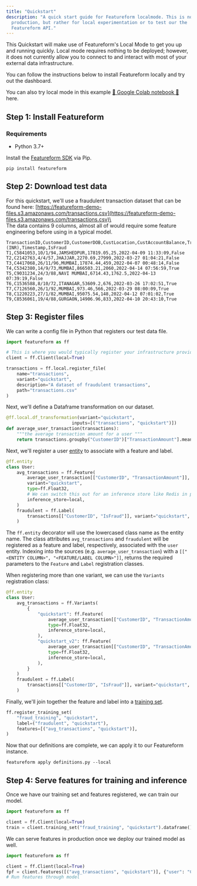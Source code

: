 ```yaml
---
title: "Quickstart"
description: "A quick start guide for Featureform localmode. This is not meant for
  production, but rather for local experimentation or to test our the
  Featureform API."
---
```



This Quickstart will make use of Featureform's Local Mode to get you up and running quickly. Local mode requires nothing to be deployed; however, it does not currently allow you to connect to and interact with most of your external data infrastructure.

You can follow the instructions below to install Featureform locally and try out the dashboard.

You can also try local mode in this example [📔 Google Colab notebook 📔](https://colab.research.google.com/drive/1P2w49GzYT5oC2U7LkjTdsIIPo8QDRRU9?usp=sharing) here.



## Step 1: Install Featureform

### Requirements

- Python 3.7+

Install the [Featureform SDK](https://pypi.org/project/featureform/) via Pip.

```shell
pip install featureform
```

## Step 2: Download test data

For this quickstart, we'll use a fraudulent transaction dataset that can be found here: [https://featureform-demo-files.s3.amazonaws.com/transactions.csv](https://featureform-demo-files.s3.amazonaws.com/transactions.csv)\
\
The data contains 9 columns, almost all of would require some feature engineering before using in a typical model.

```csv
TransactionID,CustomerID,CustomerDOB,CustLocation,CustAccountBalance,TransactionAmount (INR),Timestamp,IsFraud
T1,C5841053,10/1/94,JAMSHEDPUR,17819.05,25,2022-04-09 11:33:09,False
T2,C2142763,4/4/57,JHAJJAR,2270.69,27999,2022-03-27 01:04:21,False
T3,C4417068,26/11/96,MUMBAI,17874.44,459,2022-04-07 00:48:14,False
T4,C5342380,14/9/73,MUMBAI,866503.21,2060,2022-04-14 07:56:59,True
T5,C9031234,24/3/88,NAVI MUMBAI,6714.43,1762.5,2022-04-13 07:39:19,False
T6,C1536588,8/10/72,ITANAGAR,53609.2,676,2022-03-26 17:02:51,True
T7,C7126560,26/1/92,MUMBAI,973.46,566,2022-03-29 08:00:09,True
T8,C1220223,27/1/82,MUMBAI,95075.54,148,2022-04-12 07:01:02,True
T9,C8536061,19/4/88,GURGAON,14906.96,833,2022-04-10 20:43:10,True
```

## Step 3: Register files

We can write a config file in Python that registers our test data file.

```python definitions.py
import featureform as ff

# This is where you would typically register your infrastructure providers.
client = ff.Client(local=True)

transactions = ff.local.register_file(
    name="transactions",
    variant="quickstart",
    description="A dataset of fraudulent transactions",
    path="transactions.csv"
)
```

Next, we'll define a Dataframe transformation on our dataset.

```python definitions.py
@ff.local.df_transformation(variant="quickstart",
                         inputs=[("transactions", "quickstart")])
def average_user_transaction(transactions):
    """the average transaction amount for a user """
    return transactions.groupby("CustomerID")["TransactionAmount"].mean()
```

Next, we'll register a user [entity](https://docs.featureform.com/abstractions/entity) to associate with a feature and label.

```python definitions.py
@ff.entity
class User:
    avg_transactions = ff.Feature(
        average_user_transaction[["CustomerID", "TransactionAmount"]], # We can optional include the `timestamp_column` "Timestamp" here
        variant="quickstart",
        type=ff.Float32,
        # We can switch this out for an inference store like Redis in production.
        inference_store=local,
    )
    fraudulent = ff.Label(
        transactions[["CustomerID", "IsFraud"]], variant="quickstart", type=ff.Bool
    )
```

The `ff.entity` decorator will use the lowercased class name as the entity name. The class attributes `avg_transactions` and `fraudulent` will be registered as a feature and label, respectively, associated with the `user` entity. Indexing into the sources (e.g. `average_user_transaction`) with a `[["<ENTITY COLUMN>", "<FEATURE/LABEL COLUMN>"]]`, returns the required parameters to the `Feature` and `Label` registration classes.

When registering more than one variant, we can use the `Variants` registration class:

```python definitions.py
@ff.entity
class User:
    avg_transactions = ff.Variants(
        {
            "quickstart": ff.Feature(
                average_user_transaction[["CustomerID", "TransactionAmount"]],
                type=ff.Float32,
                inference_store=local,
            ),
            "quickstart_v2": ff.Feature(
                average_user_transaction[["CustomerID", "TransactionAmount"]],
                type=ff.Float32,
                inference_store=local,
            ),
        }
    )
    fraudulent = ff.Label(
        transactions[["CustomerID", "IsFraud"]], variant="quickstart", type=ff.Bool
    )
```

Finally, we'll join together the feature and label into a [training set](https://docs.featureform.com/abstractions/training-set).

```python definitions.py
ff.register_training_set(
    "fraud_training", "quickstart",
    label=("fraudulent", "quickstart"),
    features=[("avg_transactions", "quickstart")],
)
```

Now that our definitions are complete, we can apply it to our Featureform instance.

```shell
featureform apply definitions.py --local
```

## Step 4: Serve features for training and inference

Once we have our training set and features registered, we can train our model.

```python
import featureform as ff

client = ff.Client(local=True)
train = client.training_set("fraud_training", "quickstart").dataframe()
```

We can serve features in production once we deploy our trained model as well.

```python
import featureform as ff

client = ff.Client(local=True)
fpf = client.features([("avg_transactions", "quickstart")], {"user": "C1010012"})
# Run features through model
```